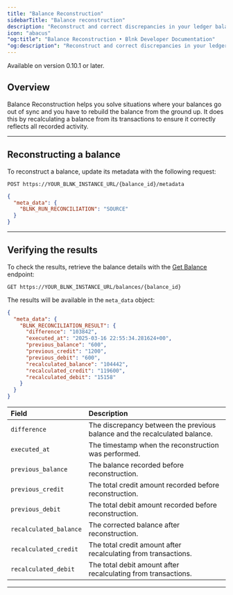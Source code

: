```yaml
---
title: "Balance Reconstruction"
sidebarTitle: "Balance reconstruction"
description: "Reconstruct and correct discrepancies in your ledger balances."
icon: "abacus"
"og:title": "Balance Reconstruction • Blnk Developer Documentation"
"og:description": "Reconstruct and correct discrepancies in your ledger balances"
---
```



<Info>Available on version 0.10.1 or later.</Info>

## Overview

Balance Reconstruction helps you solve situations where your balances go out of sync and you have to rebuild the balance from the ground up. It does this by recalculating a balance from its transactions to ensure it correctly reflects all recorded activity.

---

## Reconstructing a balance

To reconstruct a balance, update its metadata with the following request:

```
POST https://YOUR_BLNK_INSTANCE_URL/{balance_id}/metadata
```
```json
{
  "meta_data": {
    "BLNK_RUN_RECONCILIATION": "SOURCE"
  }
}
```

---

## Verifying the results

To check the results, retrieve the balance details with the [Get Balance](/reference/get-balance) endpoint:

```
GET https://YOUR_BLNK_INSTANCE_URL/balances/{balance_id}
```

The results will be available in the `meta_data` object:

```json Response
{
  "meta_data": {
    "BLNK_RECONCILIATION_RESULT": {
      "difference": "103842",
      "executed_at": "2025-03-16 22:55:34.281624+00",
      "previous_balance": "600",
      "previous_credit": "1200",
      "previous_debit": "600",
      "recalculated_balance": "104442",
      "recalculated_credit": "119600",
      "recalculated_debit": "15158"
    }
  }
}
```

| Field | Description |
| :-- | :-- |
| `difference` | The discrepancy between the previous balance and the recalculated balance. |
| `executed_at` | The timestamp when the reconstruction was performed. |
| `previous_balance` | The balance recorded before reconstruction. |
| `previous_credit` | The total credit amount recorded before reconstruction. |
| `previous_debit` | The total debit amount recorded before reconstruction. |
| `recalculated_balance` | The corrected balance after reconstruction. |
| `recalculated_credit` | The total credit amount after recalculating from transactions. |
| `recalculated_debit` | The total debit amount after recalculating from transactions. |

---

<NeedHelp />